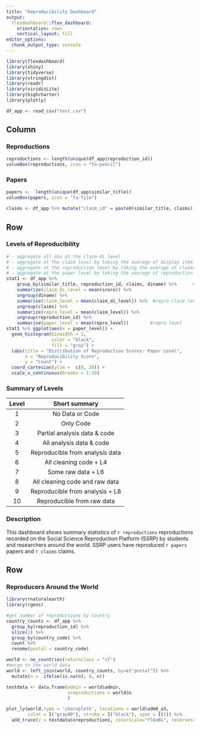 ```yaml
---
title: "Reproducibility Dashboard"
output: 
  flexdashboard::flex_dashboard:
    orientation: rows
    vertical_layout: fill
editor_options: 
  chunk_output_type: console
---
```


```r
library(flexdashboard)
library(shiny)
library(tidyverse)
library(stringdist)       
library(readr)
library(viridisLite)
library(highcharter)
library(plotly)

df_app <- read_csv("test.csv")
```

## Column

### Reproductions

```r
reproductions <- length(unique(df_app$reproduction_id))
valueBox(reproductions, icon = "fa-pencil")
```

### Papers

```r
papers <-  length(unique(df_app$similar_title))
valueBox(papers, icon = "fa-file")

claims <- df_app %>% mutate("claim_id" = paste0(similar_title, claims)) %>% summarise( length( unique(claim_id)) ) %>% as.numeric()
```

## Row {data-height="500"}

### Levels of Reproducibility
```r
# - aggregate all obs at the claim-di level
# - aggregate at the claim level by taking the average of display item (one per di)
# - aggregate at the reproduction level by taking the average of claims (one per claim)
# - aggregate at the paper level by taking the average of reproduction (one per repro)
stat1 <- df_app %>% 
    group_by(similar_title, reproduction_id, claims, diname) %>%      #repro-claim-di level (min? max? median? it should not matter)
    summarize(claim_di_level = mean(score)) %>% 
    ungroup(diname) %>% 
    summarise(claim_level = mean(claim_di_level)) %>%  #repro-claim level (min? max? median?)
    ungroup(claims) %>% 
    summarize(repro_level = mean(claim_level)) %>% 
    ungroup(reproduction_id) %>% 
    summarise(paper_level = mean(repro_level))        #repro level 
stat1 %>% ggplot(aes(x = paper_level)) +
  geom_histogram(binwidth = 1,
                 color = "black",
                 fill = "gray") +
  labs(title = "Distribution of Reproduction Scores: Paper Level",
       x = "Reproducibility Score",
       y = "Count") +
  coord_cartesian(ylim =  c(0, 20)) +
  scale_x_continuous(breaks = 1:10)
```


### Summary of Levels

| Level | Short summary                      |
|:-----:|:----------------------------------:|
| 1     | No Data or Code                    |
| 2     | Only Code                          |
| 3     | Partial analysis data & code       |
| 4     | All analysis data & code           |
| 5     | Reproducible from analysis data    |
| 6     | All cleaning code + L4             |
| 7     | Some raw data     + L6             |
| 8     | All cleaning code and raw data     |
| 9     | Reproducible from analysis  + L8   |
| 10    | Reproducible from raw data         |


### Description

This dashboard shows summary statistics of `r reproductions` reproductions recorded on the Social Science Reproduction Platform (SSRP) by students and researchers around the world. SSRP users have reproduced `r papers` papers and `r claims` claims. 

## Row {data-height="500"}

### Reproducers Around the World

```r
library(rnaturalearth)
library(rgeos)

#get number of reproductions by country
country_counts <- df_app %>% 
  group_by(reproduction_id) %>% 
  slice(1) %>%
  group_by(country_code) %>% 
  count %>% 
  rename(postal = country_code)

world <- ne_countries(returnclass = "sf")
#merge to the world data 
world <- left_join(world, country_counts, by=c("postal")) %>% 
  mutate(n =  ifelse(is.na(n), 0, n))

testdata <- data.frame(admin = world$admin,
                       nreproductions = world$n
                       )

plot_ly(world,type = 'choropleth', locations = world$adm0_a3,
        color = I("gray90"), stroke = I("black"), span = I(1)) %>%
  add_trace(z = testdata$nreproductions, colorscale="YlGnBu", reversescale=T)
```


<!--
### Universities  

| University | Number of Reproductions |
|:-------------------:|:------:|
| UC Berkeley         | `r reproductions`      |
|                     |        |
|                     |        |

-->


